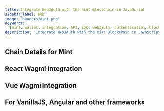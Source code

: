```yaml
---
title: Integrate Web3Auth with the Mint Blockchain in JavaScript
sidebar_label: Web
image: 'banners/mint.png'
keywords:
  [mint, wallet, integration, API, SDK, web3auth, authentication, blockchain, solution, development]
description: 'Integrate Web3Auth with the Mint Blockchain in JavaScript | Documentation - Web3Auth'
---
```



<SEO
  title="Integrate Web3Auth with the Mint Blockchain in JavaScript"
  description="Integrate Web3Auth with the Mint Blockchain in JavaScript | Documentation - Web3Auth"
  image="https://web3auth.io/docs/banners/mint.png"
  slug="/embedded-wallets/connect-blockchain/evm/mint/web"
/>

## Chain Details for Mint

<ChainDetailsMint />

## React Wagmi Integration

<ReactWagmiIntegration />

## Vue Wagmi Integration

<VueWagmiIntegration />

## For VanillaJS, Angular and other frameworks

<JsBlockchainMethods />
